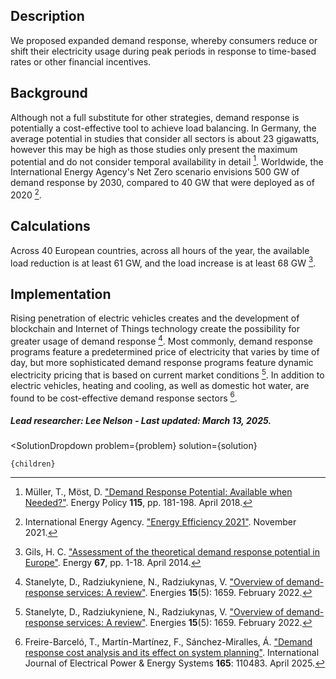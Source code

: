 


## Description
We proposed expanded demand response, whereby consumers reduce or shift their electricity usage during peak periods in response to time-based rates or other financial incentives.

## Background
Although not a full substitute for other strategies, demand response is potentially a cost-effective tool to achieve load balancing. In Germany, the average potential in studies that consider all sectors is about 23 gigawatts, however this may be high as those studies only present the maximum potential and do not consider temporal availability in detail [^"1"]. Worldwide, the International Energy Agency's Net Zero scenario envisions 500 GW of demand response by 2030, compared to 40 GW that were deployed as of 2020 [^"3"].

## Calculations
Across 40 European countries, across all hours of the year, the available load reduction is at least 61 GW, and the load increase is at least 68 GW [^"2"].

## Implementation
Rising penetration of electric vehicles creates and the development of blockchain and Internet of Things technology create the possibility for greater usage of demand response [^"4"]. Most commonly, demand response programs feature a predetermined price of electricity that varies by time of day, but more sophisticated demand response programs feature dynamic electricity pricing that is based on current market conditions [^"4"]. In addition to electric vehicles, heating and cooling, as well as domestic hot water, are found to be cost-effective demand response sectors [^"5"].

##### Lead researcher: Lee Nelson - Last updated: March 13, 2025.

[^"1"]: Müller, T., Möst, D. ["Demand Response Potential: Available when Needed?"](https://doi.org/10.1016/j.enpol.2017.12.025). Energy Policy **115**, pp. 181-198. April 2018.

[^"2"]: Gils, H. C. ["Assessment of the theoretical demand response potential in Europe"](https://doi.org/10.1016/j.energy.2014.02.019). Energy **67**, pp. 1-18. April 2014.

[^"3"]: International Energy Agency. ["Energy Efficiency 2021"](https://www.iea.org/reports/energy-efficiency-2021). November 2021.

[^"4"]: Stanelyte, D., Radziukyniene, N., Radziukynas, V. ["Overview of demand-response services: A review"](https://doi.org/10.3390/en15051659). Energies **15**(5): 1659. February 2022.

[^"5"]: Freire-Barceló, T., Martín-Martínez, F., Sánchez-Miralles, Á. ["Demand response cost analysis and its effect on system planning"](https://doi.org/10.1016/j.ijepes.2025.110483). International Journal of Electrical Power & Energy Systems **165**: 110483. April 2025.


  <SolutionDropdown 
    problem={problem} 
    solution={solution}
  >
    {children}
  </SolutionDropdown>
